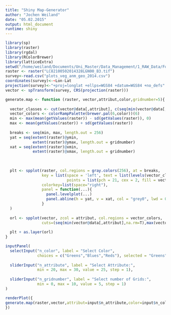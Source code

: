```yaml
---
title: "Shiny Map-Generator"
author: "Jochen Weiland"
date: "05.02.2015"
output: html_document
runtime: shiny
---
```

```r



library(sp)
library(raster)
library(rgdal)
library(RColorBrewer)
library(latticeExtra)
setwd("/home/weiland/Documents/Uni_Master/Data_Management/1_RAW_Data/Fogo")
raster <- raster("LC82100502014328LGN00_B3.tif")
survey<-read.csv("plots_veg_anm_geo_2014.csv")
coordinates(survey)<-~Lon-Lat
projection(survey)<-"+proj=longlat +ellps=WGS84 +datum=WGS84 +no_defs" 
vector <- spTransform(survey, CRS(projection(raster)))

generate.map <- function (raster, vector,attribut,color,gridnumber=5){
 
  vector_classes <- cut(vector@data[,attribut], c(seq(min(vector@data[,attribut],na.rm=T),max(vector@data[,attribut],na.rm=T),length.out=6)))
  vector_colors <- colorRampPalette(brewer.pal(6,color))(6)
  min <- max(mean(getValues(raster)) - sd(getValues(raster)), 0)
  max <- mean(getValues(raster)) + sd(getValues(raster))
 
  breaks <- seq(min, max, length.out = 256)
  yat = seq(extent(raster)@ymin, 
            extent(raster)@ymax, length.out = gridnumber)
  xat = seq(extent(raster)@xmin, 
            extent(raster)@xmax, length.out = gridnumber)
 
 
 
  plt <- spplot(raster, col.regions = gray.colors(256), at = breaks,
                key = list(space = 'left', text = list(levels(vector_classes)), 
                           points = list(pch = 21, cex = 2, fill = vector_colors)),
                colorkey=list(space="right"),
                panel = function(...){
                  panel.levelplot(...)
                  panel.abline(h = yat, v = xat, col = "grey0", lwd = 0.8, lty = 3) 
                }
  )
 
  orl <- spplot(vector, zcol = attribut, col.regions = vector_colors,
                cuts=(seq(min(vector@data[,attribut],na.rm=T),max(vector@data[,attribut],na.rm=T),length.out=6)))
 
  plt + as.layer(orl)
}
```

```r
inputPanel(
  selectInput("n_color", label = "Select Color",
              choices = c("Greens","Blues","Reds"), selected = "Greens"),
  
  sliderInput("n_attribute", label = "Select Attribute:",
              min = 20, max = 30, value = 25, step = 1),
  
  sliderInput("n_gridnumber", label = "Select number of Grids:",
              min = 0, max = 10, value = 5, step = 1)
)

renderPlot({
generate.map(raster,vector,attribut=input$n_attribute,color=input$n_color,gridnumber=input$n_gridnumber)
})
```

